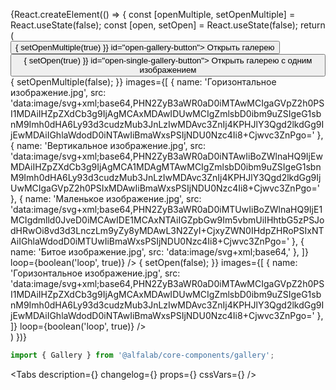 

<Meta
    title='Компоненты/Gallery'
    component={Gallery}
/>

<!-- Canvas -->

<Story name='Gallery'>
    {React.createElement(() => {
        const [openMultiple, setOpenMultiple] = React.useState(false);
        const [open, setOpen] = React.useState(false);
        return (
            <div style={{ width: '100%', height: 'calc(100vh - 50px)'}}>
                <div style={{margin: '24px'}}>
                    <Button view="primary" onClick={() => { setOpenMultiple(true) }} id="open-gallery-button">
                        Открыть галерею
                    </Button>
                </div>
                <div style={{margin: '24px'}}>
                    <Button view="primary" onClick={() => { setOpen(true) }} id="open-single-gallery-button">
                        Открыть галерею с одним изображением
                    </Button>
                </div>
                <Gallery
                    open={openMultiple}
                    onClose={() => {
                        setOpenMultiple(false);
                    }}
                    images={[
                        {
                            name: 'Горизонтальное изображение.jpg',
                            src: 'data:image/svg+xml;base64,PHN2ZyB3aWR0aD0iMTAwMCIgaGVpZ2h0PSI1MDAiIHZpZXdCb3g9IjAgMCAxMDAwIDUwMCIgZmlsbD0ibm9uZSIgeG1sbnM9Imh0dHA6Ly93d3cudzMub3JnLzIwMDAvc3ZnIj4KPHJlY3Qgd2lkdGg9IjEwMDAiIGhlaWdodD0iNTAwIiBmaWxsPSIjNDU0Nzc4Ii8+Cjwvc3ZnPgo='
                        },
                        {
                            name: 'Вертикальное изображение.jpg',
                            src: 'data:image/svg+xml;base64,PHN2ZyB3aWR0aD0iNTAwIiBoZWlnaHQ9IjEwMDAiIHZpZXdCb3g9IjAgMCA1MDAgMTAwMCIgZmlsbD0ibm9uZSIgeG1sbnM9Imh0dHA6Ly93d3cudzMub3JnLzIwMDAvc3ZnIj4KPHJlY3Qgd2lkdGg9IjUwMCIgaGVpZ2h0PSIxMDAwIiBmaWxsPSIjNDU0Nzc4Ii8+Cjwvc3ZnPgo='
                        },
                        {
                            name: 'Маленькое изображение.jpg',
                            src: 'data:image/svg+xml;base64,PHN2ZyB3aWR0aD0iMTUwIiBoZWlnaHQ9IjE1MCIgdmlld0JveD0iMCAwIDE1MCAxNTAiIGZpbGw9Im5vbmUiIHhtbG5zPSJodHRwOi8vd3d3LnczLm9yZy8yMDAwL3N2ZyI+CjxyZWN0IHdpZHRoPSIxNTAiIGhlaWdodD0iMTUwIiBmaWxsPSIjNDU0Nzc4Ii8+Cjwvc3ZnPgo='
                        },
                        {
                            name: 'Битое изображение.jpg',
                            src: 'data:image/svg+xml;base64,'
                        },
                    ]}
                    loop={boolean('loop', true)}
                />
                <Gallery
                    open={open}
                    onClose={() => {
                        setOpen(false);
                    }}
                    images={[
                        {
                            name: 'Горизонтальное изображение.jpg',
                            src: 'data:image/svg+xml;base64,PHN2ZyB3aWR0aD0iMTAwMCIgaGVpZ2h0PSI1MDAiIHZpZXdCb3g9IjAgMCAxMDAwIDUwMCIgZmlsbD0ibm9uZSIgeG1sbnM9Imh0dHA6Ly93d3cudzMub3JnLzIwMDAvc3ZnIj4KPHJlY3Qgd2lkdGg9IjEwMDAiIGhlaWdodD0iNTAwIiBmaWxsPSIjNDU0Nzc4Ii8+Cjwvc3ZnPgo='
                        },
                    ]}
                    loop={boolean('loop', true)}
                />
            </div>
        )
    })}
</Story>

<!-- Docs -->

<ComponentHeader
    name='Gallery'
    version={version}
/>

```jsx
import { Gallery } from '@alfalab/core-components/gallery';
```

<Tabs
    description={<Description />}
    changelog={<Changelog />}
    props={<ArgsTable of={GalleryTS} />}
    cssVars={<CssVars css={styles} />}
/>
